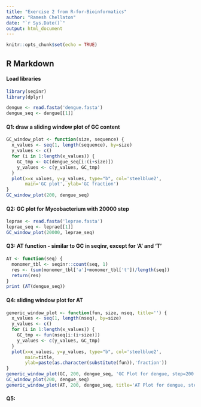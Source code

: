 ```yaml
---
title: "Exercise 2 from R-for-Bioinformatics"
author: "Ramesh Chellaton"
date: "`r Sys.Date()`"
output: html_document
---
```


```r
knitr::opts_chunk$set(echo = TRUE)
```

## R Markdown
#### Load libraries
```r
library(seqinr)
library(dplyr)

dengue <- read.fasta('dengue.fasta')
dengue_seq <- dengue[[1]]
```
#### Q1: draw a sliding window plot of GC content
```r
GC_window_plot <- function(size, sequence) {
  x_values <- seq(1, length(sequence), by=size)
  y_values <- c()
  for (i in 1:length(x_values)) {
    GC_tmp <- GC(dengue_seq[i:(i+size)])
    y_values <- c(y_values, GC_tmp)
  }
  plot(x=x_values, y=y_values, type="b", col='steelblue2',
       main='GC plot', ylab='GC fraction')
}
GC_window_plot(200, dengue_seq)
```

#### Q2: GC plot for Mycobacterium with 20000 step
```r
leprae <- read.fasta('leprae.fasta')
leprae_seq <- leprae[[1]]
GC_window_plot(20000, leprae_seq)
```

#### Q3: AT function - similar to GC in seqinr, except for 'A' and 'T'
```r
AT <- function(seq) {
  monomer_tbl <- seqinr::count(seq, 1)
  res <- (sum(monomer_tbl['a']+monomer_tbl['t'])/length(seq))
  return(res)
}
print (AT(dengue_seq))
```
#### Q4: sliding window plot for AT
```r
generic_window_plot <- function(fun, size, nseq, title='') {
  x_values <- seq(1, length(nseq), by=size)
  y_values <- c()
  for (i in 1:length(x_values)) {
    GC_tmp <- fun(nseq[i:(i+size)])
    y_values <- c(y_values, GC_tmp)
  }
  plot(x=x_values, y=y_values, type="b", col='steelblue2',
       main=title, 
       ylab=paste(as.character(substitute(fun)),'fraction'))
}
generic_window_plot(GC, 200, dengue_seq, 'GC Plot for dengue, step=200')
GC_window_plot(200, dengue_seq)
generic_window_plot(AT, 200, dengue_seq, title='AT Plot for dengue, step=200')
```

#### Q5: 